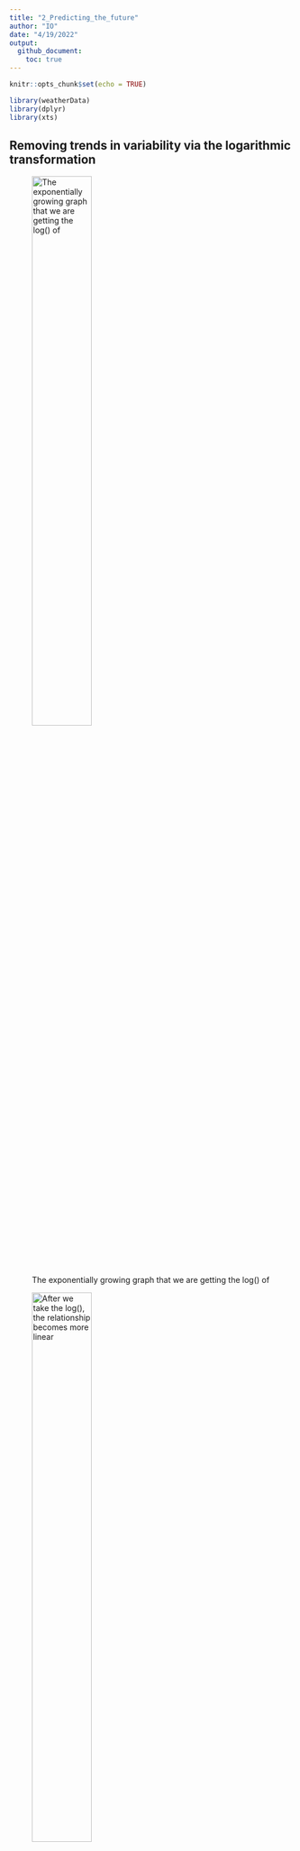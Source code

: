 ```yaml
---
title: "2_Predicting_the_future"
author: "IO"
date: "4/19/2022"
output: 
  github_document:
    toc: true
---
```


```r
knitr::opts_chunk$set(echo = TRUE)

library(weatherData)
library(dplyr)
library(xts)
```

## Removing trends in variability via the logarithmic transformation

![The exponentially growing graph that we are getting the log() of](2_Predicting_the_future_insertimage_1.png){width=50%}
 
![After we take the log(), the relationship becomes more linear](2_Predicting_the_future_insertimage_2.png){width=50%}

## Removing trends in level by differencing

Differencing with the `diff()` function can give us the increments in trends over time or any type of change in a time series. 

```r
london <- as.xts(x = London2013$Temperature,
                 order.by = lubridate::as_datetime(London2013$Time)) 

periodicity(london)
```

`diff()` as a default gives 1 lag (differences between the subsequent 2 observations)

```r
head(diff(london))
```

## Removing seasonal trends with seasonal differencing

Sometimes we are not interested in the seasonal fluctuations in the data but interested in the yearly changes overall. In such cases, we can get the differences with the lag of 12 in a montly dataset (substracting each month's value from the next year's month value) and 4 in a quarterly dataset.  

Original monthly driver deaths

```r
MASS::drivers |> 
  as.xts() |> 
  ts.plot()
```

Drivers death data with a lag of 12 (same monthly data has been subtracted by each year)

```r
MASS::drivers |> 
  as.xts() |> 
  diff(lag = 12) |> 
  ts.plot()
```

## The white noise (WN) model

Simplest example of a stationary process with no clear pattern or a trend over time. A weak white noise process has:

* A fixed, constant mean
* A fixed, constant variance
* No correlation over time

![(a) has a upward trend, (b) has a seasonality effect, (c) more variance at the later observations, (d) no trend, a constant variance, and no correlation over time, so a WN model ](2_Predicting_the_future_insertimage_3.png){width=40%}  


## ARIMA: AutoRegressive, Integrated Moving Average

ARIMA models are a type of time-series regression model which make predictions on the future values based on past values.  

* AutoRegression (AR): Automatically (always) regressing on the previous (lagged) values to make predictions.
* Integrated (I): The lag process in which a chosen previous value is subtracted from the most recent one and, thus, the data values are replaced by these differences.
* Moving average (MA):  incorporates the dependency between an observation and a residual error from a moving average model applied to lagged observations.

* p: the number of lag observations in the model; also known as the lag order.
* d: the number of times that the raw observations are differenced; also known as the degree of differencing.
* q: the size of the moving average window; also known as the order of the moving average.

We can use ARIMA models to specify white noise (WN) models.

```r
# Stimulate a WN model with 50 obervations
WN <- arima.sim(model = list(order = c(0,    #Autoregressive order
                                       0,    #Order of integration (differencing)
                                       0)),  #Moving average order
                n = 50)
# This series has a default value of mean 0 and sd 1
head(WN)
ts.plot(WN)
```

```r
# Set the mean and sd of a stimulated WN model
WN_1 <- arima.sim(model = list(order =  c(0,   #Autoregressive order
                                          0,   #Order of integration (differencing)
                                          0)), #Moving average order
                  n = 50,
                  mean = 4,
                  sd = 2)

ts.plot(WN_1)
```

### Estimating the white noise in a time series

```r
arima(WN_1, 
      order = c(0,0,0))

mean(WN_1)

var(WN_1)
```

## The random walk (RW) model

A basic time series model and a simple example of an unstable (non-stationary) process. They are the cumulative sum (1st obs, 1st + 2nd obs, 1st + 2nd + 3rd obs, ...) of a mean zero white noise series. Therefore, first difference (lag 1) gives a WN model. Also, RW models are ARIMA(0,1,0) models, which 1 indicates the integration is 1. The have:

* No specified mean or variance
* Exhibit strong dependence over time (each observation is strongly related to its immediate neighbors)
* Its changes or increments are (similar to) white noise, which means the change is stable/stationary 

Some RW time series plots:

![](2_Predicting_the_future_insertimage_4.png){width=60%}

RW recursion:  

> Today (Yt) = Yesterday (Yt - 1) + Noise (Et)

The error (Et as noise) is a means zero white noise. This variance in the WN model's error is the only parameter of RW.

First difference (lag 1) series logically becomes:

> Et = Yt - Yt-1 (equals to diff(Y), which in itself unwinds to a WN series)

![Y is a RW series while diff(Y) becomes a WN series](2_Predicting_the_future_insertimage_5.png){width=50%}  

## Random walk with a drift 

RW models with a constant of drift, which means a drifting or trending of values upwards or downwards over time.  

> Today = Yesterday + Noise + Constant (c, which works as the slope in the graph)   

This type of RW model increases its parameter size to 2, with a constant c and a WN variance Et. This is because if you are getting the cumulative sum of a data with a mean of 0, the data is scattered around positive and negative values (depending on the variance) and therefore summing the values results in a somewhat stale/stable model. Whereas if the mean is like 5, since the values will mostly be positive, the cumulative sum drifts the trend upward and if the mean is -5, the trend drifts downwards.  

The first difference (lag 1) of a RW with a drift is Yt - Yt-1 = WN series (process) with a mean as the c of the constant (i.e., constant + noise in a WN model). In another words, unwinding the cumulative sum from the RW model gets the core data/model of WN with a mean different from 0. Therefore, if we create a WN process with a mean other than 0 and then get its cumulative sum, we get a RW process/model.

![(a) with a drift constant of 0, which is no drift, (b) positive drift coefficient/constant therefore a trend up, (c) negative drift coefficient/constant, therefore a trend down, (d) larger positive coefficient with a steeper upward trend. ](2_Predicting_the_future_insertimage_6.png){width=50%}

### Stimulating a random walk model

```r
RW <- arima.sim(model = list(order = c(0,    #Autoregressive order
                                       1,    #Order of integration (differencing)
                                       0)),  #Moving average order
                n = 100)                     #100 observations

ts.plot(RW)
```

```r
RW_diff <- diff(RW)

plot(RW_diff)
```

### Stimulating a random walk model with a drift

```r
RW_drift <- arima.sim(model = list(order = c(0,
                                             1,
                                             0)),
                      n = 100,
                      mean = .5)

plot(RW_drift)
```

```r
RW_drift_diff <- diff(RW_diff)

ts.plot(RW_drift_diff)
```

## Stationary processes

Stationary processes have distributional invariance (stability) over time. For observed time series, fluctuations appear random and these random fluctuations behave similarly from one time period to the next. For example, stocks or returns from interests have different behavior from the previous year but their mean, sd, or other statistics are somewhat similar from one year to the next.

* Weak stationarity: Mean, variance, covariance are constant over time.
  + Mean and variance Yt is the same (constant) for all times (t).
  + Covariance of Y at the time t (Yt) and Ys is constant for all times as t - s = h, meaning the covariance between these times depend on how close these two time points are.
    - Cov(Y2, Y5) = Cov(Y7, Y10)

Stationary models/processes can be modeled with relatively fewer parameters; there is no need for a different mean for the observations at different times t (Yt); all times have a common mean which is the mean of the all sample. 

Many financial time series do not exhibit stationarity but the changes in the series are often approximately stationary (constant), meaning the change is relatively the same throughout time.  

A stationary series shows some oscillation around some fixed level (mean), which is called *mean-reversion*. For example, the inflation rates do not naturally come down to a specific level due to being controlled by monetary policies. But the changes in inflation rates show a clear mean-reversion to the mean of 0, as policies increase the rate at times and decrease at others. 

![(top) Inflation rates, (bottom) changes in inflation rates](2_Predicting_the_future_insertimage_7.png){width=50%}  


There are many commonly encountered departures (deviances) from stationarity, including time trends, periodicity, and a lack of mean reversion.

![(A) periodicity, (B) mean-reverting by oscillating around a mean, (C) an upward trend](2_Predicting_the_future_insertimage_8.png){width=65%}  

WN models are stationary but the RW models are always non-stationary, both with and without a drift.

```r
#Basic WN model
WN <- arima.sim(model = list(order = c(0,
                                       0,
                                       0)),
                n = 100)

#Basic RW model
RW <- cumsum(WN)


#WN model with a drift (mean other than 0)
WN_drift <- arima.sim(model = list(order = c(0,
                                             0,
                                             0)),
                      n = 100,
                      mean = 0.4)

#Get the cumsum of the WN model with a drift
RW_drift <- cumsum(WN_drift)
```

Plotting the models comparatively

```r
plot.ts(cbind(WN, RW, WN_drift, RW_drift))
```

